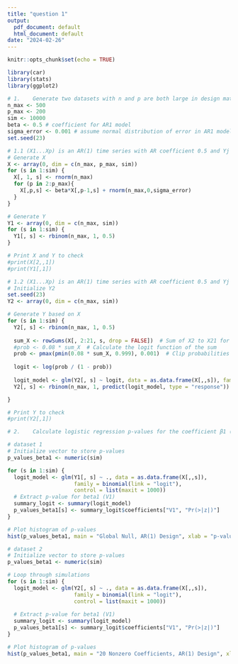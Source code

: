 ---
title: "question 1"
output:
  pdf_document: default
  html_document: default
date: "2024-02-26"
---

```{r setup, include=FALSE}
knitr::opts_chunk$set(echo = TRUE)
```


```{r}
library(car)
library(stats)
library(ggplot2)
```

```{r}
# 1.	Generate two datasets with n and p are both large in design matrix, and binary responses from a logistic regression
n_max <- 500
p_max <- 200
sim <- 10000
beta <- 0.5 # coefficient for AR1 model
sigma_error <- 0.001 # assume normal distribution of error in AR1 model
set.seed(23)  

# 1.1 (X1...Xp) is an AR(1) time series with AR coefficient 0.5 and Yj|X1...Xp ~ Bernoulli(0.5)
# Generate X
X <- array(0, dim = c(n_max, p_max, sim))
for (s in 1:sim) {
  X[, 1, s] <- rnorm(n_max)
  for (p in 2:p_max){
    X[,p,s] <- beta*X[,p-1,s] + rnorm(n_max,0,sigma_error)
  }
}

# Generate Y
Y1 <- array(0, dim = c(n_max, sim))  
for (s in 1:sim) {
  Y1[, s] <- rbinom(n_max, 1, 0.5)
}

# Print X and Y to check
#print(X[2,,1])
#print(Y1[,1])
```

```{r}
# 1.2 (X1...Xp) is an AR(1) time series with AR coefficient 0.5 and Yj|X1...Xp ~ Bernoulli(logit (0.08(X2+...+X21)))
# Initialize Y2
set.seed(23)
Y2 <- array(0, dim = c(n_max, sim))

# Generate Y based on X
for (s in 1:sim) {
  Y2[, s] <- rbinom(n_max, 1, 0.5)
  
  sum_X <- rowSums(X[, 2:21, s, drop = FALSE])  # Sum of X2 to X21 for simulation s
  #prob <- 0.08 * sum_X  # Calculate the logit function of the sum
  prob <- pmax(pmin(0.08 * sum_X, 0.999), 0.001)  # Clip probabilities to [0.001, 0.999] to avoid error
  
  logit <- log(prob / (1 - prob))
  
  logit_model <- glm(Y2[, s] ~ logit, data = as.data.frame(X[,,s]), family = binomial(link = "logit"))
  Y2[, s] <- rbinom(n_max, 1, predict(logit_model, type = "response"))

}

# Print Y to check
#print(Y2[,1])
```

```{r}
# 2.	Calculate logistic regression p-values for the coefficient β1 (null in all cases) and plot

# dataset 1
# Initialize vector to store p-values
p_values_beta1 <- numeric(sim)

for (s in 1:sim) {
  logit_model <- glm(Y1[, s] ~ ., data = as.data.frame(X[,,s]), 
                     family = binomial(link = "logit"),
                     control = list(maxit = 1000))
  # Extract p-value for beta1 (V1)
  summary_logit <- summary(logit_model)
  p_values_beta1[s] <- summary_logit$coefficients["V1", "Pr(>|z|)"]
}

# Plot histogram of p-values
hist(p_values_beta1, main = "Global Null, AR(1) Design", xlab = "p-values",ylab = "counts")

```

```{r}
# dataset 2
# Initialize vector to store p-values
p_values_beta1 <- numeric(sim)

# Loop through simulations
for (s in 1:sim) {
  logit_model <- glm(Y2[, s] ~ ., data = as.data.frame(X[,,s]), 
                     family = binomial(link = "logit"),
                     control = list(maxit = 1000))
  
  # Extract p-value for beta1 (V1)
  summary_logit <- summary(logit_model)
  p_values_beta1[s] <- summary_logit$coefficients["V1", "Pr(>|z|)"]
}

# Plot histogram of p-values
hist(p_values_beta1, main = "20 Nonzero Coefficients, AR(1) Design", xlab = "p-values",ylab = "counts")

```























